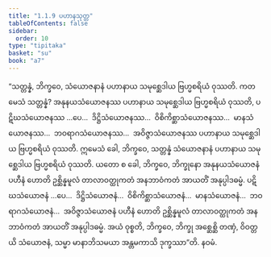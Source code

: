 ```yaml
---
title: "1.1.9 ပဟာနသုတ္တ"
tableOfContents: false
sidebar:
  order: 10
type: "tipitaka"
basket: "su"
book: "a7"
---
```



<DynamicBreadcrumb />

<Division number="9" book="a7">

<Paragraph number="51" book="a7">
“သတ္တန္နံ, ဘိက္ခဝေ, သံယောဇနာနံ ပဟာနာယ သမုစ္ဆေဒါယ ဗြဟ္မစရိယံ ဝုဿတိ. ကတမေသံ သတ္တန္နံ? အနုနယသံယောဇနဿ ပဟာနာယ သမုစ္ဆေဒါယ ဗြဟ္မစရိယံ ဝုဿတိ, ပဋိဃသံယောဇနဿ …ပေ…  ဒိဋ္ဌိသံယောဇနဿ…  ဝိစိကိစ္ဆာသံယောဇနဿ…  မာနသံယောဇနဿ…  ဘဝရာဂသံယောဇနဿ…  အဝိဇ္ဇာသံယောဇနဿ ပဟာနာယ သမုစ္ဆေဒါယ ဗြဟ္မစရိယံ ဝုဿတိ. ဣမေသံ ခေါ, ဘိက္ခဝေ, သတ္တန္နံ သံယောဇနာနံ ပဟာနာယ သမုစ္ဆေဒါယ ဗြဟ္မစရိယံ ဝုဿတိ. ယတော စ ခေါ, ဘိက္ခဝေ, ဘိက္ခုနော အနုနယသံယောဇနံ ပဟီနံ ဟောတိ ဥစ္ဆိန္နမူလံ တာလာဝတ္ထုကတံ အနဘာဝံကတံ အာယတိံ အနုပ္ပါဒဓမ္မံ. ပဋိဃသံယောဇနံ …ပေ…  ဒိဋ္ဌိသံယောဇနံ…  ဝိစိကိစ္ဆာသံယောဇနံ…  မာနသံယောဇနံ…  ဘဝရာဂသံယောဇနံ…  အဝိဇ္ဇာသံယောဇနံ ပဟီနံ ဟောတိ ဥစ္ဆိန္နမူလံ တာလာဝတ္ထုကတံ အနဘာဝံကတံ အာယတိံ အနုပ္ပါဒဓမ္မံ. အယံ ဝုစ္စတိ, ဘိက္ခဝေ, ဘိက္ခု အစ္ဆေစ္ဆိ တဏှံ, ဝိဝတ္တယိ သံယောဇနံ, သမ္မာ မာနာဘိသမယာ အန္တမကာသိ ဒုက္ခဿာ”တိ.

</Paragraph>
</Division>

<Paragraph number="52" type="center" book="a7">
နဝမံ.
</Paragraph>